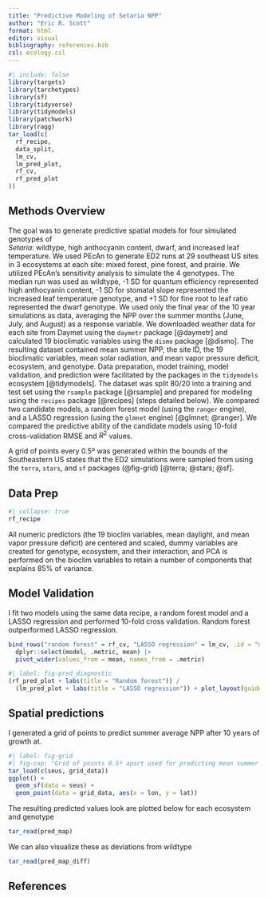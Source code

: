 ```yaml
---
title: "Predictive Modeling of Setaria NPP"
author: "Eric R. Scott"
format: html
editor: visual
bibliography: references.bib
csl: ecology.csl
---
```


```r
#| include: false
library(targets)
library(tarchetypes)
library(sf)
library(tidyverse)
library(tidymodels)
library(patchwork)
library(ragg)
tar_load(c(
  rf_recipe,
  data_split,
  lm_cv,
  lm_pred_plot,
  rf_cv,
  rf_pred_plot
))
```

## Methods Overview

The goal was to generate predictive spatial models for four simulated genotypes of\
*Setaria*: wildtype, high anthocyanin content, dwarf, and increased leaf temperature. We used PEcAn to generate ED2 runs at 29 southeast US sites in 3 ecosystems at each site: mixed forest, pine forest, and prairie. We utilized PEcAn's sensitivity analysis to simulate the 4 genotypes. The median run was used as wildtype, -1 SD for quantum efficiency represented high anthocyanin content, -1 SD for stomatal slope represented the increased leaf temperature genotype, and +1 SD for fine root to leaf ratio represented the dwarf genotype. We used only the final year of the 10 year simulations as data, averaging the NPP over the summer months (June, July, and August) as a response variable. We downloaded weather data for each site from Daymet using the `daymetr` package [@daymetr] and calculated 19 bioclimatic variables using the `dismo` package [@dismo]. The resulting dataset contained mean summer NPP, the site ID, the 19 bioclimatic variables, mean solar radiation, and mean vapor pressure deficit, ecosystem, and genotype. Data preparation, model training, model validation, and prediction were facilitated by the packages in the `tidymodels` ecosystem [@tidymodels]. The dataset was split 80/20 into a training and test set using the `rsample` package [@rsample] and prepared for modeling using the `recipes` package [@recipes] (steps detailed below). We compared two candidate models, a random forest model (using the `ranger` engine), and a LASSO regression (using the `glmnet` engine) [@glmnet; @ranger]. We compared the predictive ability of the candidate models using 10-fold cross-validation RMSE and $R^2$ values.\

A grid of points every 0.5º was generated within the bounds of the Southeastern US states that the ED2 simulations were sampled from using the `terra`, `stars`, and `sf` packages (@fig-grid) [@terra; @stars; @sf].

## Data Prep

```r
#| collapse: true
rf_recipe
```

All numeric predictors (the 19 bioclim variables, mean daylight, and mean vapor pressure deficit) are centered and scaled, dummy variables are created for genotype, ecosystem, and their interaction, and PCA is performed on the bioclim variables to retain a number of components that explains 85% of variance.

## Model Validation

I fit two models using the same data recipe, a random forest model and a LASSO regression and performed 10-fold cross validation. Random forest outperformed LASSO regression.

```r
bind_rows("random forest" = rf_cv, "LASSO regression" = lm_cv, .id = "model") |> 
  dplyr::select(model, .metric, mean) |> 
  pivot_wider(values_from = mean, names_from = .metric)

```

```r
#| label: fig-pred_diagnostic
(rf_pred_plot + labs(title = "Random forest")) /
  (lm_pred_plot + labs(title = "LASSO regression")) + plot_layout(guides = "collect")
```

## Spatial predictions

I generated a grid of points to predict summer average NPP after 10 years of growth at.

```r
#| label: fig-grid
#| fig-cap: "Grid of points 0.5º apart used for predicting mean summer NPP"
tar_load(c(seus, grid_data))
ggplot() + 
  geom_sf(data = seus) +
  geom_point(data = grid_data, aes(x = lon, y = lat))
```

The resulting predicted values look are plotted below for each ecosystem and genotype

```r
tar_read(pred_map)
```

We can also visualize these as deviations from wildtype

```r
tar_read(pred_map_diff)
```

## References

::: {#refs}
:::
